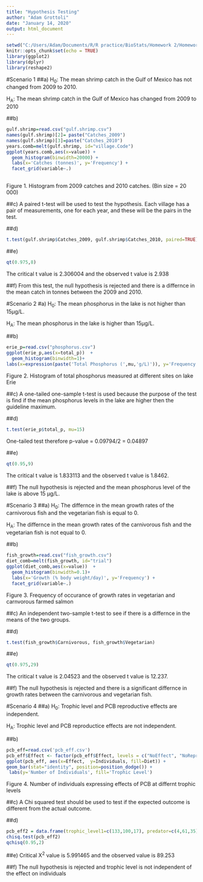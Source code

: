 ```yaml
---
title: "Hypothesis Testing"
author: "Adam Grottoli"
date: "January 14, 2020"
output: html_document
---
```


```r
setwd("C:/Users/Adam/Documents/R/R practice/BioStats/Homework 2/Homework-2")
knitr::opts_chunk$set(echo = TRUE)
library(ggplot2)
library(dplyr)
library(reshape2)
```

#Scenario 1
##a) 
H~0~: The mean shrimp catch in the Gulf of Mexico has not changed from 2009 to 2010.

H~A~: The mean shrimp catch in the Gulf of Mexico has changed from 2009 to 2010

##b)
```r
gulf.shrimp=read.csv("gulf.shrimp.csv")
names(gulf.shrimp)[2]= paste("Catches_2009")
names(gulf.shrimp)[3]=paste("Catches_2010")
years.comb=melt(gulf.shrimp, id="village.Code")
ggplot(years.comb,aes(x=value)) +
  geom_histogram(binwidth=20000) +
  labs(x='Catches (tonnes)', y='Frequency') +
  facet_grid(variable~.)
         
```
Figure 1. Histogram from 2009 catches and 2010 catches. (Bin size = 20 000)

##c)
A paired t-test will be used to test the hypothesis. Each village has a pair of measurements, one for each year, and these will be the pairs in the test. 

##d)
```r
t.test(gulf.shrimp$Catches_2009, gulf.shrimp$Catches_2010, paired=TRUE) 
```

##e)
```r
qt(0.975,8)
```
The critical t value is 2.306004 and the observed t value is 2.938

##f)
From this test, the null hypothesis is rejected and there is a differnce in the mean catch in tonnes between the 2009 and 2010.

#Scenario 2
#a)
H~0~: The mean phosphorus in the lake is not higher than 15μg/L.

H~A~: The mean phosphorus in the lake is higher than 15μg/L.

##b)
```r
erie_p=read.csv("phosphorus.csv")
ggplot(erie_p,aes(x=total_p))  +
  geom_histogram(binwidth=1)+
labs(x=expression(paste('Total Phosphorus (',mu,'g/L)')), y='Frequency')
```
Figure 2. Histogram of total phosphorus measured at different sites on lake Erie

##c) 
A one-tailed one-sample t-test is used because the purpose of the test is find if the mean phosphorus levels in the lake are higher then the guideline maximum.

##d)
```r
t.test(erie_p$total_p, mu=15)
```
One-tailed test therefore p-value = 0.09794/2 = 0.04897

##e)
```r
qt(0.95,9)
```
The critical t value is 1.833113 and the observed t value is 1.8462.

##f)
The null hypothesis is rejected and the mean phosphorus level of the lake is above 15 μg/L.

#Scenario 3
##a)
H~0~: The differnce in the mean growth rates of the carnivorous fish and the vegetarian fish is equal to 0.

H~A~: The differnce in the mean growth rates of the carnivorous fish and the vegetarian fish is not equal to 0.

##b)
```r
fish_growth=read.csv("fish_growth.csv")
diet_comb=melt(fish_growth, id="trial")
ggplot(diet_comb,aes(x=value))  +
  geom_histogram(binwidth=0.1)+
  labs(x='Growth (% body weight/day)', y='Frequency') +
  facet_grid(variable~.)
```
Figure 3. Frequency of occurance of growth rates in vegetarian and carnvorous farmed salmon

##c)
An independent two-sample t-test to see if there is a differnce in the means of the two groups.

##d)
```r
t.test(fish_growth$Carnivorous, fish_growth$Vegetarian)
```

##e)
```r
qt(0.975,29)
```
The critical t value is 2.04523 and the observed t value is 12.237.

##f)
The null hypothesis is rejected and there is a significant differnce in growth rates between the carnivorous and vegetarian fish.

#Scenario 4
##a)
H~0~: Trophic level and PCB reproductive effects are independent.

H~A~: Trophic level and PCB reproductice effects are not independent.

##b)
```r
pcb_eff=read.csv('pcb_eff.csv')
pcb_eff$Effect <- factor(pcb_eff$Effect, levels = c("NoEffect", "NoReproduction", "Death"))
ggplot(pcb_eff, aes(x=Effect,  y=Individuals, fill=Diet)) +
geom_bar(stat="identity", position=position_dodge()) +
 labs(y='Number of Individuals', fill='Trophic Level') 
```
Figure 4. Number of individuals expressing effects of PCB at differnt trophic levels 

##c)
A Chi squared test should be used to test if the expected outcome is different from the actual outcome.

##d)
```r
pcb_eff2 = data.frame(trophic_level1=c(133,100,17), predator=c(4,61,35))
chisq.test(pcb_eff2)
qchisq(0.95,2) 
```

##e)
Critical X^2^ value is 5.991465 and the observed value is 89.253

##f)
The null hypothesis is rejected and trophic level is not independent of the effect on individuals

